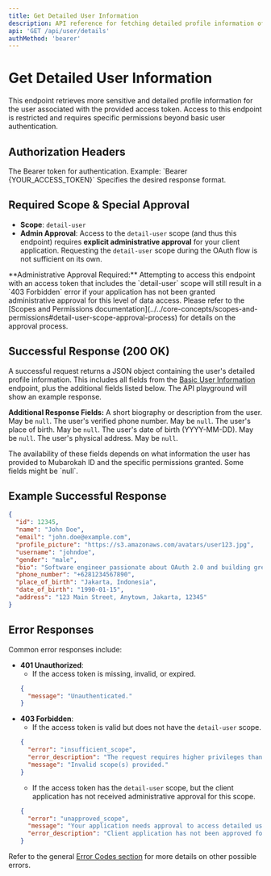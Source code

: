 ```yaml
---
title: Get Detailed User Information
description: API reference for fetching detailed profile information of the authenticated user (/api/user/details). Requires special permissions.
api: 'GET /api/user/details'
authMethod: 'bearer'
---
```


# Get Detailed User Information

This endpoint retrieves more sensitive and detailed profile information for the user associated with the provided access token. Access to this endpoint is restricted and requires specific permissions beyond basic user authentication.

## Authorization Headers
<ParamField header="Authorization" type="string" required={true}>
  The Bearer token for authentication. Example: `Bearer {YOUR_ACCESS_TOKEN}`
</ParamField>
<ParamField header="Accept" type="string" default="application/json">
  Specifies the desired response format.
</ParamField>

## Required Scope & Special Approval

-   **Scope**: `detail-user`
-   **Admin Approval**: Access to the `detail-user` scope (and thus this endpoint) requires **explicit administrative approval** for your client application. Requesting the `detail-user` scope during the OAuth flow is not sufficient on its own.

<Warning>
  **Administrative Approval Required:**
  Attempting to access this endpoint with an access token that includes the `detail-user` scope will still result in a `403 Forbidden` error if your application has not been granted administrative approval for this level of data access.
  Please refer to the [Scopes and Permissions documentation](../../core-concepts/scopes-and-permissions#detail-user-scope-approval-process) for details on the approval process.
</Warning>

## Successful Response (200 OK)

A successful request returns a JSON object containing the user's detailed profile information. This includes all fields from the [Basic User Information](./get-user-info) endpoint, plus the additional fields listed below. The API playground will show an example response.

**Additional Response Fields:**
<ResponseField name="bio" type="string">
  A short biography or description from the user. May be `null`.
</ResponseField>
<ResponseField name="phone_number" type="string">
  The user's verified phone number. May be `null`.
</ResponseField>
<ResponseField name="place_of_birth" type="string">
  The user's place of birth. May be `null`.
</ResponseField>
<ResponseField name="date_of_birth" type="string">
  The user's date of birth (YYYY-MM-DD). May be `null`.
</ResponseField>
<ResponseField name="address" type="string">
  The user's physical address. May be `null`.
</ResponseField>

<Info>
The availability of these fields depends on what information the user has provided to Mubarokah ID and the specific permissions granted. Some fields might be `null`.
</Info>

## Example Successful Response
```json
{
  "id": 12345,
  "name": "John Doe",
  "email": "john.doe@example.com",
  "profile_picture": "https://s3.amazonaws.com/avatars/user123.jpg",
  "username": "johndoe",
  "gender": "male",
  "bio": "Software engineer passionate about OAuth 2.0 and building great APIs.",
  "phone_number": "+6281234567890",
  "place_of_birth": "Jakarta, Indonesia",
  "date_of_birth": "1990-01-15",
  "address": "123 Main Street, Anytown, Jakarta, 12345"
}
```

## Error Responses

Common error responses include:

-   **401 Unauthorized**:
    -   If the access token is missing, invalid, or expired.
    ```json
    {
      "message": "Unauthenticated."
    }
    ```
-   **403 Forbidden**:
    -   If the access token is valid but does not have the `detail-user` scope.
    ```json
    {
      "error": "insufficient_scope",
      "error_description": "The request requires higher privileges than provided by the access token.",
      "message": "Invalid scope(s) provided."
    }
    ```
    -   If the access token has the `detail-user` scope, but the client application has not received administrative approval for this scope.
    ```json
    {
      "error": "unapproved_scope",
      "message": "Your application needs approval to access detailed user information. Please contact support.",
      "error_description": "Client application has not been approved for the 'detail-user' scope."
    }
    ```

Refer to the general [Error Codes section](../error-codes) for more details on other possible errors.
